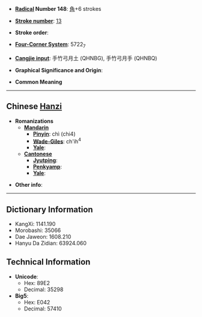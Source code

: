* '''[[Wiktionary:Chinese radical index| Radical]] Number 148''': [[Wiktionary:Chinese radical index 角|角]]+6 strokes

* '''[[Wiktionary:Chinese total strokes index|Stroke number]]''': [[Wiktionary:Chinese total strokes index 13|13]]

* '''Stroke order''': 

* '''[[Wiktionary:Chinese four corner index|Four-Corner System]]''': 5722<sub>7</sub>

* '''[[Wiktionary:Chinese Cangjie index|Cangjie input]]''': 手竹弓月土 (QHNBG), 手竹弓月手 (QHNBQ)

* '''Graphical Significance and Origin''': 

* '''Common Meaning'''

----

== Chinese [[Hanzi]] ==

* '''Romanizations'''
** '''[[Mandarin]]'''
*** '''[[Pinyin]]''': chì (chi4)
*** '''[[Wade-Giles]]''': ch'ih<sup>4</sup>
*** '''[[Yale]]''': 
** '''[[Cantonese]]'''
*** '''[[Jyutping]]''':
*** '''[[Penkyamp]]''': 
*** '''[[Yale]]''': 

* '''Other info''': 

----

== Dictionary Information ==

* KangXi: 1141.190
* Morobashi: 35066
* Dae Jaweon: 1608.210
* Hanyu Da Zidian: 63924.060

== Technical Information ==

* '''Unicode''':
** Hex: 89E2
** Decimal: 35298
* '''Big5''':
** Hex: E042
** Decimal: 57410